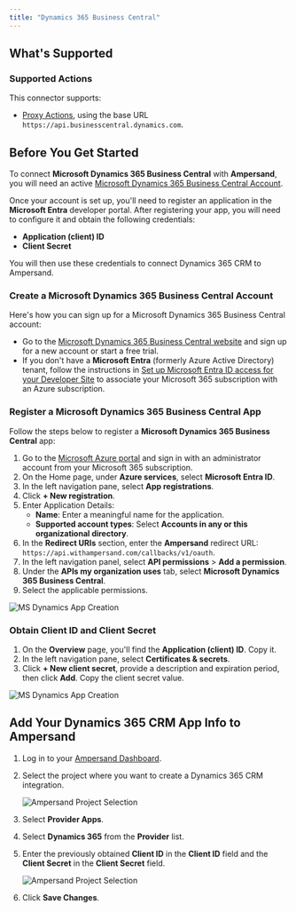 ```yaml
---
title: "Dynamics 365 Business Central"
---
```


## What's Supported

### Supported Actions

This connector supports:
- [Proxy Actions](/define-integrations/proxy-actions), using the base URL `https://api.businesscentral.dynamics.com`.

## Before You Get Started

To connect **Microsoft Dynamics 365 Business Central** with **Ampersand**, you will need an active [Microsoft Dynamics 365 Business Central Account](https://dynamics.microsoft.com/en-us/crm/).

Once your account is set up, you'll need to register an application in the **Microsoft Entra** developer portal. After registering your app, you will need to configure it and obtain the following credentials:

- **Application (client) ID**
- **Client Secret**

You will then use these credentials to connect Dynamics 365 CRM to Ampersand.

### Create a Microsoft Dynamics 365 Business Central Account

Here's how you can sign up for a Microsoft Dynamics 365 Business Central account:

- Go to the [Microsoft Dynamics 365 Business Central website](https://www.microsoft.com/en-us/dynamics-365/products/business-central) and sign up for a new account or start a free trial.
- If you don't have a **Microsoft Entra** (formerly Azure Active Directory) tenant, follow the instructions in [Set up Microsoft Entra ID access for your Developer Site](https://learn.microsoft.com/en-us/entra/identity-platform/quickstart-create-new-tenant) to associate your Microsoft 365 subscription with an Azure subscription.

### Register a Microsoft Dynamics 365 Business Central App

Follow the steps below to register a **Microsoft Dynamics 365 Business Central** app:

1. Go to the [Microsoft Azure portal](https://portal.azure.com/#home) and sign in with an administrator account from your Microsoft 365 subscription.
2. On the Home page, under **Azure services**, select **Microsoft Entra ID**.
3. In the left navigation pane, select **App registrations**.
4. Click **+ New registration**.
5. Enter Application Details:
    - **Name**: Enter a meaningful name for the application.
    - **Supported account types**: Select **Accounts in any or this organizational directory**.
6. In the **Redirect URIs** section, enter the **Ampersand** redirect URL: `https://api.withampersand.com/callbacks/v1/oauth`.
7. In the left navigation panel, select **API permissions** > **Add a permission**.
8. Under the **APIs my organization uses** tab, select **Microsoft Dynamics 365 Business Central**.
9. Select the applicable permissions.

![MS Dynamics App Creation](/images/provider-guides/businesscentral.gif)

### Obtain Client ID and Client Secret

1. On the **Overview** page, you'll find the **Application (client) ID**. Copy it.
2. In the left navigation pane, select **Certificates & secrets**.
3. Click **+ New client secret**, provide a description and expiration period, then click **Add**. Copy the client secret value.

![MS Dynamics App Creation](/images/provider-guides/businesscentral-secretkey.gif)

## Add Your Dynamics 365 CRM App Info to Ampersand

1. Log in to your [Ampersand Dashboard](https://dashboard.withampersand.com).
2. Select the project where you want to create a Dynamics 365 CRM integration.

   ![Ampersand Project Selection](/images/provider-guides/31a6a12-Ampersand.png)
   
3. Select **Provider Apps**.
4. Select **Dynamics 365** from the **Provider** list.
5. Enter the previously obtained **Client ID** in the **Client ID** field and the **Client Secret** in the **Client Secret** field.

   ![Ampersand Project Selection](/images/provider-guides/businesscentral-amp.gif)
   
6. Click **Save Changes**.